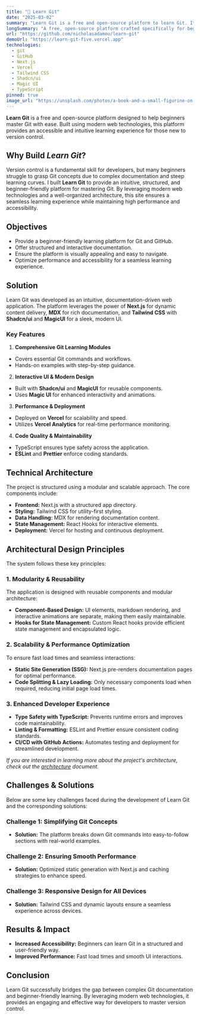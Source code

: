 ```yaml
---
title: "📘 Learn Git"
date: "2025-03-02"
summary: "Learn Git is a free and open-source platform to learn Git. It is designed to be simple and easy to understand for beginners."
longSummary: "A free, open-source platform crafted specifically for beginners to master Git. Designed with simplicity and ease of understanding in mind, this platform provides an accessible entry point for anyone looking to enhance their version control skills."
url: "https://github.com/nicholasadamou/learn-git"
demoUrl: "https://learn-git-five.vercel.app"
technologies:
  - git
  - GitHub
  - Next.js
  - Vercel
  - Tailwind CSS
  - Shadcn/ui
  - Magic UI
  - TypeScript
pinned: true
image_url: "https://unsplash.com/photos/a-book-and-a-small-figurine-on-a-desk-KPAQpJYzH0Y"
---
```


**Learn Git** is a free and open-source platform designed to help beginners master Git with ease. Built using modern web technologies, this platform provides an accessible and intuitive learning experience for those new to version control.

## Why Build _Learn Git_?

Version control is a fundamental skill for developers, but many beginners struggle to grasp Git concepts due to complex documentation and steep learning curves. I built **Learn Git** to provide an intuitive, structured, and beginner-friendly platform for mastering Git. By leveraging modern web technologies and a well-organized architecture, this site ensures a seamless learning experience while maintaining high performance and accessibility.

## Objectives

- Provide a beginner-friendly learning platform for Git and GitHub.
- Offer structured and interactive documentation.
- Ensure the platform is visually appealing and easy to navigate.
- Optimize performance and accessibility for a seamless learning experience.

## Solution

Learn Git was developed as an intuitive, documentation-driven web application. The platform leverages the power of **Next.js** for dynamic content delivery, **MDX** for rich documentation, and **Tailwind CSS** with **Shadcn/ui** and **MagicUI** for a sleek, modern UI.

### Key Features

1. **Comprehensive Git Learning Modules**

- Covers essential Git commands and workflows.
- Hands-on examples with step-by-step guidance.

2. **Interactive UI & Modern Design**

- Built with **Shadcn/ui** and **MagicUI** for reusable components.
- Uses **Magic UI** for enhanced interactivity and animations.

3. **Performance & Deployment**

- Deployed on **Vercel** for scalability and speed.
- Utilizes **Vercel Analytics** for real-time performance monitoring.

4. **Code Quality & Maintainability**

- TypeScript ensures type safety across the application.
- **ESLint** and **Prettier** enforce coding standards.

## Technical Architecture

The project is structured using a modular and scalable approach. The core components include:

- **Frontend:** Next.js with a structured app directory.
- **Styling:** Tailwind CSS for utility-first styling.
- **Data Handling:** MDX for rendering documentation content.
- **State Management:** React Hooks for interactive elements.
- **Deployment:** Vercel for hosting and continuous deployment.

## Architectural Design Principles

The system follows these key principles:

### 1. **Modularity & Reusability**

The application is designed with reusable components and modular architecture:

- **Component-Based Design:** UI elements, markdown rendering, and interactive animations are separate, making them easily maintainable.
- **Hooks for State Management:** Custom React hooks provide efficient state management and encapsulated logic.

### 2. **Scalability & Performance Optimization**

To ensure fast load times and seamless interactions:

- **Static Site Generation (SSG):** Next.js pre-renders documentation pages for optimal performance.
- **Code Splitting & Lazy Loading:** Only necessary components load when required, reducing initial page load times.

### 3. **Enhanced Developer Experience**

- **Type Safety with TypeScript:** Prevents runtime errors and improves code maintainability.
- **Linting & Formatting:** ESLint and Prettier ensure consistent coding standards.
- **CI/CD with GitHub Actions:** Automates testing and deployment for streamlined development.

_If you are interested in learning more about the project's architecture, check out the [architecture](https://github.com/nicholasadamou/learn-git/blob/master/ARCHITECTURE.md) document._

## Challenges & Solutions

Below are some key challenges faced during the development of Learn Git and the corresponding solutions:

### Challenge 1: Simplifying Git Concepts

- **Solution:** The platform breaks down Git commands into easy-to-follow sections with real-world examples.

### Challenge 2: Ensuring Smooth Performance

- **Solution:** Optimized static generation with Next.js and caching strategies to enhance speed.

### Challenge 3: Responsive Design for All Devices

- **Solution:** Tailwind CSS and dynamic layouts ensure a seamless experience across devices.

## Results & Impact

- **Increased Accessibility:** Beginners can learn Git in a structured and user-friendly way.
- **Improved Performance:** Fast load times and smooth UI interactions.

## Conclusion

Learn Git successfully bridges the gap between complex Git documentation and beginner-friendly learning. By leveraging modern web technologies, it provides an engaging and effective way for developers to master version control.
